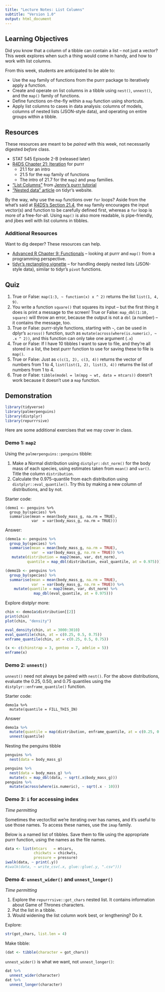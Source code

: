 ```yaml
---
title: "Lecture Notes: List Columns"
subtitle: "Version 1.0"
output: html_document
---
```


## Learning Objectives

Did you know that a column of a tibble can contain a list -- not just a vector? This week explores when such a thing would come in handy, and how to work with list columns. 

From this week, students are anticipated to be able to:

- Use the `map` family of functions from the purrr package to iteratively apply a function.
- Create and operate on list columns in a tibble using `nest()`, `unnest()`, and the `map()` family of functions.
- Define functions on-the-fly within a `map` function using shortcuts.
- Apply list columns to cases in data analysis: columns of models, columns of nested lists (JSON-style data), and operating on entire groups within a tibble. 

## Resources

These resources are meant to be _paired_ with this week, not necessarily digested _before_ class.

- STAT 545 Episode 2-B (released later)
- [R4DS Chapter 21: Iteration](https://r4ds.had.co.nz/iteration.html) for purrr
    - 21.1 for an intro
    - 21.5 for the `map` family of functions
    - The intro of 21.7 for the `map2` and `pmap` families.
- ["List Columns"](https://jennybc.github.io/purrr-tutorial/ls13_list-columns.html) from [Jenny's purrr tutorial](https://jennybc.github.io/purrr-tutorial/index.html)
- ["Nested data" article](https://tidyr.tidyverse.org/articles/nest.html) on tidyr's website.

By the way, why use the `map` functions over `for` loops? Aside from the what's said at [R4DS's Section 21.4](https://r4ds.had.co.nz/iteration.html#for-loops-vs.-functionals), the `map` family encourages the input vector(s) and function to be carefully defined first, whereas a `for` loop is more of a free-for-all. Using `map()` is also more readable, is pipe-friendly, and jibes well with list columns in tibbles. 

### Additional Resources

Want to dig deeper? These resources can help.

- [Advanced R Chapter 9: Functionals](https://adv-r.hadley.nz/functionals.html) -- looking at purrr and `map()` from a programming perspective. 
- [tidyr's rectangling vignette](https://tidyr.tidyverse.org/articles/rectangle.html) -- for handling deeply nested lists (JSON-style data), similar to tidyr's `pivot` functions. 

## Quiz

1. True or False: `map(1:3, ~ function(x) x ^ 2)` returns the list `list(1, 4, 9)`.
2. You write a function `square()` that squares its input -- but the first thing it does is print a message to the screen! True or False: `map_dbl(1:10, square)` will throw an error, because the output is not a `dbl` (a number) -- it contains the message, too.
1. True or False: purrr-style functions, starting with `~`, can be used in dplyr's `across()` function, such as `mutate(across(where(is.numeric), ~ .x ^ 2))`, and this function can only take one argument (`.x`)
2. True or False: If I have 10 tibbles I want to save to file, and they're all stored in a list, the best purrr function to use for saving these to file is `map()`.
1. True or False: Just as `c(c(1, 2), c(3, 4))` returns the vector of numbers from 1 to 4, `list(list(1, 2), list(3, 4))` returns the list of numbers from 1 to 4. 
2. True or False: `tibble(model = lm(mpg ~ wt, data = mtcars))` doesn't work because it doesn't use a `map` function.

## Demonstration

```r
library(tidyverse)
library(palmerpenguins)
library(distplyr)
library(repurrrsive)
```


Here are some additional exercises that we may cover in class.

### Demo 1: `map2`

Using the `palmerpenguins::penguins` tibble: 

1. Make a Normal distribution using `distplyr::dst_norm()` for the body mass of each species, using estimates taken from `mean()` and `var()`. Title the column `distribution`.
2. Calculate the 0.975-quantile from each distribution using `distplyr::eval_quantile()`. Try this by making a new column of distributions, and by not.

Starter code:

```
(demo1 <- penguins %>% 
  group_by(species) %>% 
  summarise(mean = mean(body_mass_g, na.rm = TRUE),
            var  = var(body_mass_g, na.rm = TRUE)))
```

Answer:

```r
(demo1a <- penguins %>% 
  group_by(species) %>% 
  summarise(mean = mean(body_mass_g, na.rm = TRUE),
            var  = var(body_mass_g, na.rm = TRUE)) %>% 
   mutate(distribution = map2(mean, var, dst_norm),
          quantile = map_dbl(distribution, eval_quantile, at = 0.975)))

(demo1b <- penguins %>% 
  group_by(species) %>% 
  summarise(mean = mean(body_mass_g, na.rm = TRUE),
            var  = var(body_mass_g, na.rm = TRUE)) %>% 
    mutate(quantile = map2(mean, var, dst_norm) %>% 
             map_dbl(eval_quantile, at = 0.975)))
```

Explore distplyr more:

```r
chin <- demo1a$distribution[[2]]
print(chin)
plot(chin, "density")

eval_density(chin, at = 3000:3010)
eval_quantile(chin, at = c(0.25, 0.5, 0.75))
enframe_quantile(chin, at = c(0.25, 0.5, 0.75))

(x <- c(chinstrap = 3, gentoo = 7, adelie = 5))
enframe(x)
```


### Demo 2: `unnest()`

`unnest()` need not always be paired with `nest()`. For the above distributions, evaluate the 0.25, 0.50, and 0.75 quantiles using the `distplyr::enframe_quantile()` function.

Starter code:

```
demo1a %>% 
  mutate(quantile = FILL_THIS_IN)
```

Answer

```r
demo1a %>% 
  mutate(quantile = map(distribution, enframe_quantile, at = c(0.25, 0.5, 0.75))) %>% 
  unnest(quantile)
```

Nesting the penguins tibble

```r
penguins %>% 
  nest(data = body_mass_g)
```

```r
penguins %>% 
  nest(data = body_mass_g) %>% 
  mutate(s = map_dbl(data, ~ sqrt(.x$body_mass_g)))
penguins %>% 
  mutate(across(where(is.numeric), ~ sqrt(.x - 10)))
```



### Demo 3: `i` for accessing index

*Time permitting*

Sometimes the vector/list we're iterating over has names, and it's useful to use those names. To access these names, use the `imap` family.

Below is a named list of tibbles. Save them to file using the appropriate purrr function, using the names as the file names.

```r
data <- list(mtcars   = mtcars, 
             chickwts = chickwts, 
             pressure = pressure)
iwalk(data, ~ print(.y))
#iwalk(data, ~ write_csv(.x, glue::glue(.y, ".csv")))
```

### Demo 4: `unnest_wider()` and `unnest_longer()`

*Time permitting*

1. Explore the `repurrrsive::got_chars` nested list. It contains information about Game of Thrones characters.
2. Put the list in a tibble.
3. Would widening the list column work best, or lengthening? Do it.

Explore:

```r
str(got_chars, list.len = 4)
```
Make tibble:

```r
(dat <- tibble(character = got_chars))
```

`unnest_wider()` is what we want, not `unnest_longer()`:

```r
dat %>% 
  unnest_wider(character)
dat %>% 
  unnest_longer(character)
```


